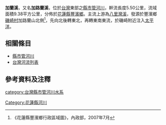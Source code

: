 {{河流|加蘭溪||5.50|－|－|9.38
| source1            = 加路蘭山
| mouth              = [[太平洋|太平洋]]
| basin_countries    = 
| name_other         = 加路蘭溪
| subdivision_type1  = 国家／地區
| subdivision_name1  = {{ROC-TW}}
| subdivision_type2  = 縣市
| subdivision_name2  = [[花蓮縣|花蓮縣]]
| subdivision_type3  = 鄉鎮
| subdivision_name3  = [[豐濱鄉|豐濱鄉]]
| basin_size         =9.38平方公里
}}
  
'''加蘭溪'''，又名'''加路蘭溪'''，位於[[台灣|台灣]]東部之[[縣市管河川|縣市管河川]]，幹流長度5.50公里，流域面積9.38平方公里，分佈於[[花蓮縣|花蓮縣]][[豐濱鄉|豐濱鄉]]。主流上游為[[八里灣溪|八里灣溪]]，發源於豐濱鄉[[磯崎村|磯崎村]]加路蘭山北側<ref>《花蓮縣豐濱鄉行政區域圖》，內政部，2007年7月</ref>，先向北後轉東北，再轉東南東流，於磯崎附近注入[[太平洋|太平洋]]。

==相關條目==
*[[縣市管河川|縣市管河川]]
*[[台灣河流列表|台灣河流列表]]

==參考資料及注釋==
<div class="references-small">
<references />
</div>

{{台灣河流}}

[[category:台灣縣市管河川水系|category:台灣縣市管河川水系]]
[[Category:花蓮縣河川|Category:花蓮縣河川]]